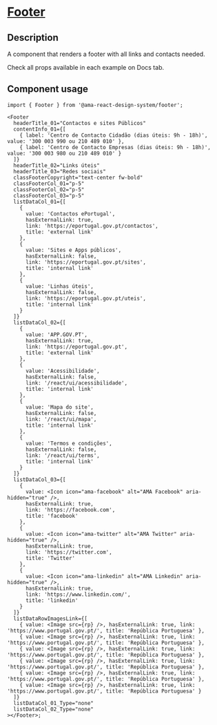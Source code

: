 
<Meta title="Components/Footer/Footer Docs" />

<h1 className="mb-32">
  <u>Footer</u>
</h1>

<h2>Description </h2>

<p className="fs-16">A component that renders a footer with all links and contacts needed.</p>
<p className="fs-16">Check all props available in each example on Docs tab.</p>

<h2>Component usage</h2>

```tsx
import { Footer } from '@ama-react-design-system/footer';

<Footer
  headerTitle_01="Contactos e sites Públicos"
  contentInfo_01={[
    { label: 'Centro de Contacto Cidadão (dias úteis: 9h - 18h)', value: '300 003 990 ou 210 489 010' },
    { label: 'Centro de Contacto Empresas (dias úteis: 9h - 18h)', value: '300 003 980 ou 210 489 010' }
  ]}
  headerTitle_02="Links úteis"
  headerTitle_03="Redes sociais"
  classFooterCopyright="text-center fw-bold"
  classFooterCol_01="p-5"
  classFooterCol_02="p-5"
  classFooterCol_03="p-5"
  listDataCol_01={[
    {
      value: 'Contactos ePortugal',
      hasExternalLink: true,
      link: 'https://eportugal.gov.pt/contactos',
      title: 'external link'
    },
    {
      value: 'Sites e Apps públicos',
      hasExternalLink: false,
      link: 'https://eportugal.gov.pt/sites',
      title: 'internal link'
    },
    {
      value: 'Linhas úteis',
      hasExternalLink: false,
      link: 'https://eportugal.gov.pt/uteis',
      title: 'internal link'
    }
  ]}
  listDataCol_02={[
    {
      value: 'APP.GOV.PT',
      hasExternalLink: true,
      link: 'https://eportugal.gov.pt',
      title: 'external link'
    },
    {
      value: 'Acessibilidade',
      hasExternalLink: false,
      link: '/react/ui/acessibilidade',
      title: 'internal link'
    },
    {
      value: 'Mapa do site',
      hasExternalLink: false,
      link: '/react/ui/mapa',
      title: 'internal link'
    },
    {
      value: 'Termos e condições',
      hasExternalLink: false,
      link: '/react/ui/terms',
      title: 'internal link'
    }
  ]}
  listDataCol_03={[
    {
      value: <Icon icon="ama-facebook" alt="AMA Facebook" aria-hidden="true" />,
      hasExternalLink: true,
      link: 'https://facebook.com',
      title: 'facebook'
    },
    {
      value: <Icon icon="ama-twitter" alt="AMA Twitter" aria-hidden="true" />,
      hasExternalLink: true,
      link: 'https://twitter.com',
      title: 'Twitter'
    },
    {
      value: <Icon icon="ama-linkedin" alt="AMA Linkedin" aria-hidden="true" />,
      hasExternalLink: true,
      link: 'https://www.linkedin.com/',
      title: 'linkedin'
    }
  ]}
  listDataRowImagesLink={[
    { value: <Image src={rp} />, hasExternalLink: true, link: 'https://www.portugal.gov.pt/', title: 'República Portuguesa' },
    { value: <Image src={rp} />, hasExternalLink: true, link: 'https://www.portugal.gov.pt/', title: 'República Portuguesa' },
    { value: <Image src={rp} />, hasExternalLink: true, link: 'https://www.portugal.gov.pt/', title: 'República Portuguesa' },
    { value: <Image src={rp} />, hasExternalLink: true, link: 'https://www.portugal.gov.pt/', title: 'República Portuguesa' },
    { value: <Image src={rp} />, hasExternalLink: true, link: 'https://www.portugal.gov.pt/', title: 'República Portuguesa' },
    { value: <Image src={rp} />, hasExternalLink: true, link: 'https://www.portugal.gov.pt/', title: 'República Portuguesa' }
  ]}
  listDataCol_01_Type="none"
  listDataCol_02_Type="none"
></Footer>;
```
